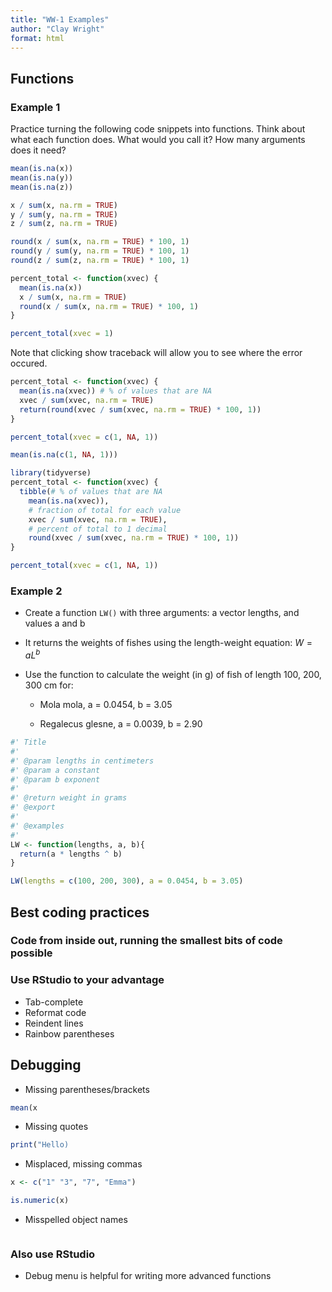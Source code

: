 ```yaml
---
title: "WW-1 Examples"
author: "Clay Wright"
format: html
---
```


## Functions

### Example 1

Practice turning the following code snippets into functions. Think about what each function does. What would you call it? How many arguments does it need?

```r
mean(is.na(x))
mean(is.na(y))
mean(is.na(z))

x / sum(x, na.rm = TRUE)
y / sum(y, na.rm = TRUE)
z / sum(z, na.rm = TRUE)

round(x / sum(x, na.rm = TRUE) * 100, 1)
round(y / sum(y, na.rm = TRUE) * 100, 1)
round(z / sum(z, na.rm = TRUE) * 100, 1)
```

```r
percent_total <- function(xvec) {
  mean(is.na(x))
  x / sum(x, na.rm = TRUE)
  round(x / sum(x, na.rm = TRUE) * 100, 1)
}

percent_total(xvec = 1)
```

Note that clicking show traceback will allow you to see where the error occured.

```r
percent_total <- function(xvec) {
  mean(is.na(xvec)) # % of values that are NA
  xvec / sum(xvec, na.rm = TRUE)
  return(round(xvec / sum(xvec, na.rm = TRUE) * 100, 1))
}

percent_total(xvec = c(1, NA, 1))

mean(is.na(c(1, NA, 1)))
```

```r
library(tidyverse)
percent_total <- function(xvec) {
  tibble(# % of values that are NA
    mean(is.na(xvec)),
    # fraction of total for each value
    xvec / sum(xvec, na.rm = TRUE),
    # percent of total to 1 decimal
    round(xvec / sum(xvec, na.rm = TRUE) * 100, 1))
}

percent_total(xvec = c(1, NA, 1))
```


### Example 2

-   Create a function `LW()` with three arguments: a vector lengths, and values a and b

-   It returns the weights of fishes using the length-weight equation: $W = aL^b$

-   Use the function to calculate the weight (in g) of fish of length 100, 200, 300 cm for:

    -   Mola mola, a = 0.0454, b = 3.05

    -   Regalecus glesne, a = 0.0039, b = 2.90
    
```r
#' Title
#'
#' @param lengths in centimeters
#' @param a constant
#' @param b exponent
#'
#' @return weight in grams
#' @export
#'
#' @examples
#' 
LW <- function(lengths, a, b){
  return(a * lengths ^ b)
}

LW(lengths = c(100, 200, 300), a = 0.0454, b = 3.05)

```

    
## Best coding practices

### Code from inside out, running the smallest bits of code possible

### Use RStudio to your advantage

-   Tab-complete
-   Reformat code
-   Reindent lines
-   Rainbow parentheses


## Debugging

-   Missing parentheses/brackets

```r
mean(x
```

-   Missing quotes

```r
print("Hello)
```

-   Misplaced, missing commas

```r
x <- c("1" "3", "7", "Emma")

is.numeric(x)
```

-   Misspelled object names

```r

```


### Also use RStudio

-   Debug menu is helpful for writing more advanced functions




